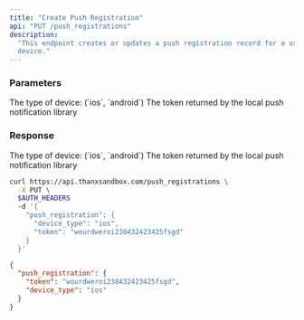 ```yaml
---
title: "Create Push Registration"
api: "PUT /push_registrations"
description:
  "This endpoint creates or updates a push registration record for a user's
  device."
---
```


### Parameters

<ParamField body="device_type" type="enum" required>
  The type of device: (`ios`, `android`)
</ParamField>

<ParamField body="token" type="string" required>
  The token returned by the local push notification library
</ParamField>

### Response

<ResponseField name="device_type" type="enum" required>
  The type of device: (`ios`, `android`)
</ResponseField>

<ResponseField name="token" type="string" required>
  The token returned by the local push notification library
</ResponseField>

<RequestExample>

```bash
curl https://api.thanxsandbox.com/push_registrations \
  -X PUT \
  $AUTH_HEADERS
  -d '{
    "push_registration": {
      "device_type": "ios",
      "token": "wourdweroi238432423425fsgd"
    }
  }'
```

</RequestExample>

<ResponseExample>

```json
{
  "push_registration": {
    "token": "wourdweroi238432423425fsgd",
    "device_type": "ios"
  }
}
```

</ResponseExample>
